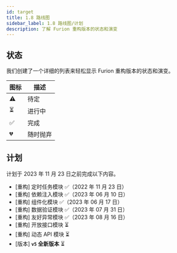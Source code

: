 ```yaml
---
id: target
title: 1.8 路线图
sidebar_label: 1.8 路线图/计划
description: 了解 Furion 重构版本的状态和演变
---
```



## 状态

我们创建了一个详细的列表来轻松显示 Furion 重构版本的状态和演变。

| 图标 | 描述     |
| ---- | -------- |
| ⚠️   | 待定     |
| ⏳   | 进行中   |
| ✅   | 完成     |
| 💔   | 随时抛弃 |

## 计划

计划于 2023 年 11 月 23 日之前完成以下内容。

- [重构] 定时任务模块 ✅（2022 年 11 月 23 日）
- [重构] 依赖注入模块 ✅（2023 年 06 月 10 日）
- [重构] 组件化模块 ✅（2023 年 06 月 17 日）
- [重构] 数据验证模块 ✅（2023 年 07 月 31 日）
- [重构] 友好异常模块 ✅（2023 年 08 月 16 日）
- [重构] 开放接口模块 ⏳
- [重构] 动态 API 模块 ⏳
- [版本] **`v5` 全新版本** ⏳
